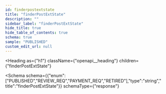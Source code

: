 ```yaml
---
id: finderpostextstate
title: "finderPostExtState"
description: ""
sidebar_label: "finderPostExtState"
hide_title: true
hide_table_of_contents: true
schema: true
sample: "PUBLISHED"
custom_edit_url: null
---
```



<Heading
  as={"h1"}
  className={"openapi__heading"}
  children={"finderPostExtState"}
>
</Heading>





<Schema
  schema={{"enum":["PUBLISHED","REVIEW_REQ","PAYMENT_REQ","RETIRED"],"type":"string","title":"finderPostExtState"}}
  schemaType={"response"}
>
  
</Schema>
            